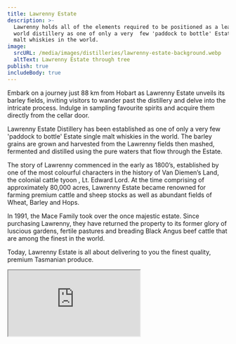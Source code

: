 ```yaml
---
title: Lawrenny Estate
description: >-
  Lawrenny holds all of the elements required to be positioned as a leading new
  world distillery as one of only a very  few 'paddock to bottle' Estate single
  malt whiskies in the world.
image:
  srcURL: /media/images/distilleries/lawrenny-estate-background.webp
  altText: Lawrenny Estate through tree
publish: true
includeBody: true
---
```


Embark on a journey just 88 km from Hobart as Lawrenny Estate unveils its barley fields, inviting visitors to wander past the distillery and delve into the intricate process. Indulge in sampling favourite spirits and acquire them directly from the cellar door.

Lawrenny Estate Distillery has been established as one of only a very few 'paddock to bottle' Estate single malt whiskies in the world. The barley grains are grown and harvested from the Lawrenny fields then mashed, fermented and distilled using the pure waters that flow through the Estate.

The story of Lawrenny commenced in the early as 1800’s, established by one of the most colourful characters in the history of Van Diemen’s Land, the colonial cattle tyoon , Lt. Edward Lord. At the time comprising of approximately 80,000 acres, Lawrenny Estate became renowned for farming premium cattle and sheep stocks as well as abundant fields of Wheat, Barley and Hops.

In 1991, the Mace Family took over the once majestic estate. Since purchasing Lawrenny, they have returned the property to its former glory of luscious gardens, fertile pastures and breading Black Angus beef cattle that are among the finest in the world.

Today, Lawrenny Estate is all about delivering to you the finest quality, premium Tasmanian produce.

<Iframe src="https://www.google.com/maps/embed?pb=!1m18!1m12!1m3!1d2940.8689396320756!2d146.74338191546127!3d-42.515593079176874!2m3!1f0!2f0!3f0!3m2!1i1024!2i768!4f13.1!3m3!1m2!1s0xaa6e32c4f938dbd3%3A0x9aac3aa70252b9aa!2s6485+Lyell+Hwy%2C+Ouse+TAS+7140!5e0!3m2!1sen!2sau!4v1504852838956" />

<Link
link={{
description: "Visit Lawrenny Estate",
url: "https://www.lawrenny.com/",
externalFlag: true
}}
/>
